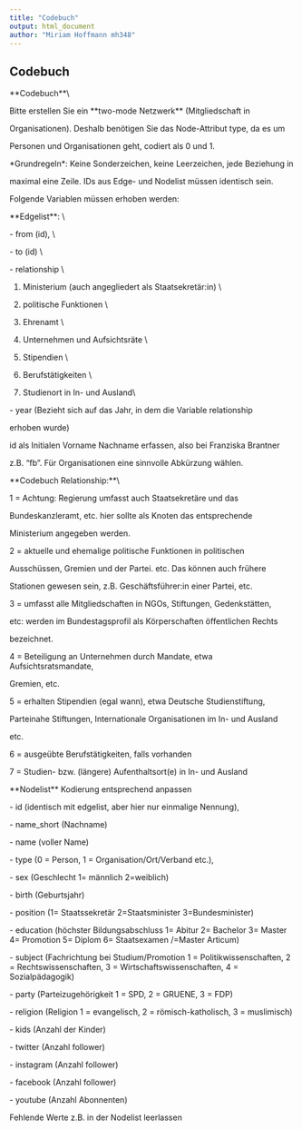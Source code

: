 ```yaml
---
title: "Codebuch"
output: html_document
author: "Miriam Hoffmann mh348"
---
```


## Codebuch

\*\*Codebuch\*\*\\

Bitte erstellen Sie ein \*\*two-mode Netzwerk\*\* (Mitgliedschaft in

Organisationen). Deshalb benötigen Sie das Node-Attribut type, da es um

Personen und Organisationen geht, codiert als 0 und 1.

\*Grundregeln\*: Keine Sonderzeichen, keine Leerzeichen, jede Beziehung in

maximal eine Zeile. IDs aus Edge- und Nodelist müssen identisch sein.

Folgende Variablen müssen erhoben werden:

\*\*Edgelist\*\*: \\

\- from (id), \\

\- to (id) \\

\- relationship \\

(1) Ministerium (auch angegliedert als Staatsekretär:in) \\

(2) politische Funktionen \\

(3) Ehrenamt \\

(4) Unternehmen und Aufsichtsräte \\

(5) Stipendien \\

(6) Berufstätigkeiten \\

(7) Studienort in In- und Ausland\\

\- year (Bezieht sich auf das Jahr, in dem die Variable relationship

erhoben wurde)

id als Initialen Vorname Nachname erfassen, also bei Franziska Brantner

z.B. "fb". Für Organisationen eine sinnvolle Abkürzung wählen.

\*\*Codebuch Relationship:\*\*\\

1 = Achtung: Regierung umfasst auch Staatsekretäre und das

Bundeskanzleramt, etc. hier sollte als Knoten das entsprechende

Ministerium angegeben werden.

2 = aktuelle und ehemalige politische Funktionen in politischen

Ausschüssen, Gremien und der Partei. etc. Das können auch frühere

Stationen gewesen sein, z.B. Geschäftsführer:in einer Partei, etc.

3 = umfasst alle Mitgliedschaften in NGOs, Stiftungen, Gedenkstätten,

etc: werden im Bundestagsprofil als Körperschaften öffentlichen Rechts

bezeichnet.

4 = Beteiligung an Unternehmen durch Mandate, etwa Aufsichtsratsmandate,

Gremien, etc.

5 = erhalten Stipendien (egal wann), etwa Deutsche Studienstiftung,

Parteinahe Stiftungen, Internationale Organisationen im In- und Ausland

etc.

6 = ausgeübte Berufstätigkeiten, falls vorhanden

7 = Studien- bzw. (längere) Aufenthaltsort(e) in In- und Ausland

\*\*Nodelist\*\* Kodierung entsprechend anpassen

\- id (identisch mit edgelist, aber hier nur einmalige Nennung),

\- name_short (Nachname)

\- name (voller Name)

\- type (0 = Person, 1 = Organisation/Ort/Verband etc.),

\- sex (Geschlecht 1= männlich 2=weiblich)

\- birth (Geburtsjahr)

\- position (1= Staatssekretär 2=Staatsminister 3=Bundesminister)

\- education (höchster Bildungsabschluss 1= Abitur 2= Bachelor 3= Master 4= Promotion 5= Diplom 6= Staatsexamen /=Master Articum)

\- subject (Fachrichtung bei Studium/Promotion 1 = Politikwissenschaften, 2 = Rechtswissenschaften, 3 = Wirtschaftswissenschaften, 4 = Sozialpädagogik)

\- party (Parteizugehörigkeit 1 = SPD, 2 = GRUENE, 3 = FDP)

\- religion (Religion 1 = evangelisch, 2 = römisch-katholisch, 3 = muslimisch)

\- kids (Anzahl der Kinder)

\- twitter (Anzahl follower)

\- instagram (Anzahl follower)

\- facebook (Anzahl follower)

\- youtube (Anzahl Abonnenten)

Fehlende Werte z.B. in der Nodelist leerlassen
